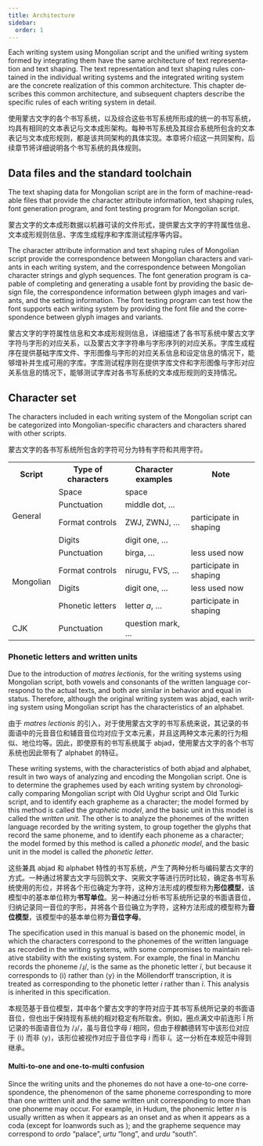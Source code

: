 ```yaml
---
title: Architecture
sidebar:
  order: 1
---
```



<div lang="en">

Each writing system using Mongolian script and the unified writing system formed by integrating them have the same architecture of text representation and text shaping. The text representation and text shaping rules contained in the individual writing systems and the integrated writing system are the concrete realization of this common architecture. This chapter describes this common architecture, and subsequent chapters describe the specific rules of each writing system in detail.

</div><div lang="zh">

使用蒙古文字的各个书写系统，以及综合这些书写系统所形成的统一的书写系统，均具有相同的文本表记与文本成形架构。每种书写系统及其综合系统所包含的文本表记与文本成形规则，都是该共同架构的具体实现。本章将介绍这一共同架构，后续章节将详细说明各个书写系统的具体规则。

</div>

## Data files and the standard toolchain

<div lang="en">

The text shaping data for Mongolian script are in the form of machine-readable files that provide the character attribute information, text shaping rules, font generation program, and font testing program for Mongolian script.

</div><div lang="zh">

蒙古文字的文本成形数据以机器可读的文件形式，提供蒙古文字的字符属性信息、文本成形规则信息、字库生成程序和字库测试程序等内容。

</div>

<div lang="en">

The character attribute information and text shaping rules of Mongolian script provide the correspondence between Mongolian characters and variants in each writing system, and the correspondence between Mongolian character strings and glyph sequences. The font generation program is capable of completing and generating a usable font by providing the basic design file, the correspondence information between glyph images and variants, and the setting information. The font testing program can test how the font supports each writing system by providing the font file and the correspondence between glyph images and variants.

</div><div lang="zh">

蒙古文字的字符属性信息和文本成形规则信息，详细描述了各书写系统中蒙古文字字符与字形的对应关系，以及蒙古文字字符串与字形序列的对应关系。字库生成程序在提供基础字库文件、字形图像与字形的对应关系信息和设定信息的情况下，能够增补并生成可用的字库。字库测试程序则在提供字库文件和字形图像与字形对应关系信息的情况下，能够测试字库对各书写系统的文本成形规则的支持情况。

</div>

## Character set

<div lang="en">

The characters included in each writing system of the Mongolian script can be categorized into Mongolian-specific characters and characters shared with other scripts.

</div><div lang="zh">

蒙古文字的各书写系统所包含的字符可分为特有字符和共用字符。

</div>

<table>
  <tbody>
    <tr>
      <th>Script</th>
      <th>Type of characters</th>
      <th>Character examples</th>
      <th>Note</th>
    </tr>
    <tr>
      <td rowspan="4">General</td>
      <td>Space</td>
      <td>space</td>
    </tr>
    <tr>
      <td>Punctuation</td>
      <td>middle dot, …</td>
    </tr>
    <tr>
      <td>Format controls</td>
      <td>ZWJ, ZWNJ, …</td>
      <td>participate in shaping</td>
    </tr>
    <tr>
      <td>Digits</td>
      <td>digit one, …</td>
    </tr>
    <tr>
      <td rowspan="4">Mongolian</td>
      <td>Punctuation</td>
      <td>birga, …</td>
      <td>less used now</td>
    </tr>
    <tr>
      <td>Format controls</td>
      <td>nirugu, FVS, …</td>
      <td>participate in shaping</td>
    </tr>
    <tr>
      <td>Digits</td>
      <td>digit one, …</td>
      <td>less used now</td>
    </tr>
    <tr>
      <td>Phonetic letters</td>
      <td>
        letter <i>a</i>, …
      </td>
      <td>participate in shaping</td>
    </tr>
    <tr>
      <td>CJK</td>
      <td>Punctuation</td>
      <td>question mark, …</td>
    </tr>
  </tbody>
</table>

### Phonetic letters and written units

<div lang="en">

Due to the introduction of _matres lectionis_, for the writing systems using Mongolian script, both vowels and consonants of the written language correspond to the actual texts, and both are similar in behavior and equal in status. Therefore, although the original writing system was abjad, each writing system using Mongolian script has the characteristics of an alphabet.

</div><div lang="zh">

由于 _matres lectionis_ 的引入，对于使用蒙古文字的书写系统来说，其记录的书面语中的元音音位和辅音音位均对应于文本元素，并且这两种文本元素的行为相似、地位均等。因此，即使原有的书写系统属于 abjad，使用蒙古文字的各个书写系统也因此带有了 alphabet 的特征。

</div>

<div lang="en">

These writing systems, with the characteristics of both abjad and alphabet, result in two ways of analyzing and encoding the Mongolian script. One is to determine the graphemes used by each writing system by chronologically comparing Mongolian script with Old Uyghur script and Old Turkic script, and to identify each grapheme as a character; the model formed by this method is called the _graphetic model_, and the basic unit in this model is called the _written unit_. The other is to analyze the phonemes of the written language recorded by the writing system, to group together the glyphs that record the same phoneme, and to identify each phoneme as a character; the model formed by this method is called a _phonetic model_, and the basic unit in the model is called the _phonetic letter_.

</div><div lang="zh">

这些兼具 abjad 和 alphabet 特性的书写系统，产生了两种分析与编码蒙古文字的方式。一种通过将蒙古文字与回鹘文字、突厥文字等进行历时比较，确定各书写系统使用的形位，并将各个形位确定为字符，这种方法形成的模型称为**形位模型**，该模型中的基本单位称为**书写单位**。另一种通过分析书写系统所记录的书面语音位，归纳记录同一音位的字形，并将各个音位确立为字符，这种方法形成的模型称为**音位模型**，该模型中的基本单位称为**音位字母**。

</div>

<div lang="en">

The specification used in this manual is based on the phonemic model, in which the characters correspond to the phonemes of the written language as recorded in the writing systems, with some compromises to maintain relative stability with the existing system. For example, the final <Mong written="Ï" /> in Manchu records the phoneme /ɹ̩/, is the same as the phonetic letter _ï_, but because it corresponds to ⟨i⟩ rather than ⟨y⟩ in the Möllendorff transcription, it is treated as corresponding to the phonetic letter _i_ rather than _ï_. This analysis is inherited in this specification.

</div><div lang="zh">

本规范基于音位模型，其中各个蒙古文字的字符对应于其书写系统所记录的书面语音位，但也出于保持现有系统的相对稳定有所取舍。例如，圈点满文中前连形 Ï 所记录的书面语音位为 /ɹ̩/，虽与音位字母 _ï_ 相同，但由于穆麟德转写中该形位对应于 ⟨i⟩ 而非 ⟨y⟩，该形位被视作对应于音位字母 _i_ 而非 _ï_。这一分析在本规范中得到继承。

</div>

#### Multi-to-one and one-to-multi confusion

<div lang="en">

Since the writing units and the phonemes do not have a one-to-one correspondence, the phenomenon of the same phoneme corresponding to more than one written unit and the same written unit corresponding to more than one phoneme may occur. For example, in Hudum, the phonemic letter _n_ is usually written as <Mong written="N" /> when it appears as an onset and as <Mong written="A" /> when it appears as a coda (except for loanwords such as <Mong written="SWK2OIND" />); and the grapheme sequence <Mong written="AORDU" /> may correspond to _ordo_ “palace”, _urtu_ “long”, and _urdu_ “south”.

</div>
